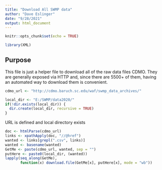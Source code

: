 ```yaml
---
title: "Download All SWMP data"
author: "Dave Eslinger"
date: "9/28/2021"
output: html_document
---
```


```r
knitr::opts_chunk$set(echo = TRUE)
```

```r
library(XML)
```

## Purpose

This file is just a helper file to download all of the raw data files CDMO. 
They are generally exposed via HTTP and, since there are 5500+ of them, having
an automated way to download them is convenient.

```r
cdmo_url <- "http://cdmo.baruch.sc.edu/waf/swmp_data_archives/"

local_dir <- "E:/SWMP/data2020/"
if(!dir.exists(local_dir)) {
  dir.create(local_dir, recursive = TRUE)
}

```

URL is defined and local directory exists

```r
doc <- htmlParse(cdmo_url)
links <- xpathApply(doc, "//@href")
wanted <- links[grepl(".csv", links)]
wanted <- basename(wanted)
GetMe <- paste(cdmo_url, wanted, sep = "")
putHere <- paste0(local_dir, (wanted))
lapply(seq_along(GetMe), 
       function(x) download.file(GetMe[x], putHere[x], mode = "wb"))
```


